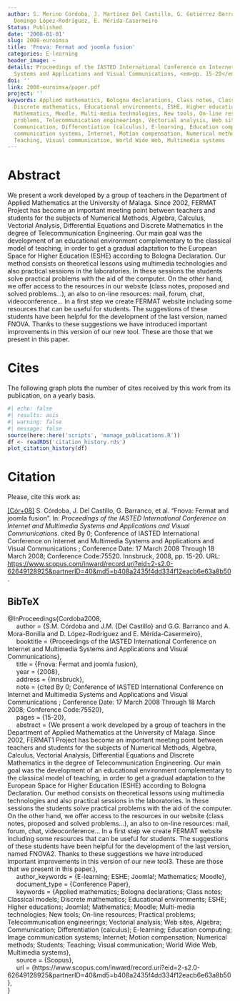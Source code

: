 ```yaml
---
author: S. Merino Córdoba, J. Martínez Del Castillo, G. Gutiérrez Barranco, A. Mora-Bonilla,
  Domingo López-Rodríguez, E. Mérida-Casermeiro
Status: Published
date: '2008-01-01'
slug: 2008-euroimsa
title: 'Fnova: Fermat and joomla fusion'
categories: E-learning
header_image: ~
details: Proceedings of the IASTED International Conference on Internet and Multimedia
  Systems and Applications and Visual Communications, <em>pp. 15-20</em>
doi: ''
link: 2008-euroimsa/paper.pdf
project: ''
keywords: Applied mathematics, Bologna declarations, Class notes, Classical models,
  Discrete mathematics, Educational environments, ESHE, Higher educations, Joomla!,
  Mathematics, Moodle, Multi-media technologies, New tools, On-line resources, Practical
  problems, Telecommunication engineerings, Vectorial analysis, Web sites, Algebra,
  Communication, Differentiation (calculus), E-learning, Education computing, Image
  communication systems, Internet, Motion compensation, Numerical methods, Students,
  Teaching, Visual communication, World Wide Web, Multimedia systems
---
```



# Abstract


We present a work developed by a group of teachers in the Department of Applied Mathematics at the University of Malaga. Since 2002, FERMAT Project has  become an important meeting point between teachers and students for the subjects  of Numerical Methods, Algebra, Calculus, Vectorial Analysis, Differential Equations  and Discrete Mathematics in the degree of Telecommunication Engineering. Our main  goal was the development of an educational environment complementary to the classical  model of teaching, in order to get a gradual adaptation to the European Space for  Higher Education (ESHE) according to Bologna Declaration. Our method consists on  theoretical lessons using multimedia technologies and also practical sessions in  the laboratories. In these sessions the students solve practical problems with the  aid of the computer. On the other hand, we offer access to the resources in our  website (class notes, proposed and solved problems...), an also to on-line resources:  mail, forum, chat, videoconference... In a first step we create FERMAT website including  some resources that can be useful for students. The suggestions of these students  have been helpful for the development of the last version, named FNOVA. Thanks  to these suggestions we have introduced important improvements in this version of our new tool. These are those that we present in this paper.





# Cites

The following graph plots the number of cites received by this work from its publication, on a yearly basis.

```r
#| echo: false
#| results: asis
#| warning: false
#| message: false
source(here::here('scripts', 'manage_publications.R'))
df <- readRDS('citation_history.rds')
plot_citation_history(df)
```


# Citation
Please, cite this work as:


<a name=bib-Cordoba2008></a>[[Cór+08]](#cite-Cordoba2008) S. Córdoba, J. Del Castillo, G. Barranco, et al. “Fnova: Fermat and joomla fusion”. In: _Proceedings of the IASTED International Conference on Internet and Multimedia Systems and Applications and Visual Communications_. cited By 0; Conference of IASTED International Conference on Internet and Multimedia Systems and Applications and Visual Communications ; Conference Date: 17 March 2008 Through 18 March 2008; Conference Code:75520. Innsbruck, 2008, pp. 15-20. URL: [https://www.scopus.com/inward/record.uri?eid=2-s2.0-62649128925&partnerID=40&md5=b408a2435f4dd334f12eacb6e63a8b50](https://www.scopus.com/inward/record.uri?eid=2-s2.0-62649128925&partnerID=40&md5=b408a2435f4dd334f12eacb6e63a8b50).

::: {.callout-note appearance="minimal" collapse=true}

## BibTeX

@InProceedings{Cordoba2008,<br>&nbsp;&nbsp;&nbsp;&nbsp;  author = {S.M. Córdoba and J.M. {Del Castillo} and G.G. Barranco and A. Mora-Bonilla and D. López-Rodríguez and E. Mérida-Casermeiro},<br>&nbsp;&nbsp;&nbsp;&nbsp;  booktitle = {Proceedings of the IASTED International Conference on Internet and Multimedia Systems and Applications and Visual Communications},<br>&nbsp;&nbsp;&nbsp;&nbsp;  title = {Fnova: Fermat and joomla fusion},<br>&nbsp;&nbsp;&nbsp;&nbsp;  year = {2008},<br>&nbsp;&nbsp;&nbsp;&nbsp;  address = {Innsbruck},<br>&nbsp;&nbsp;&nbsp;&nbsp;  note = {cited By 0; Conference of IASTED International Conference on Internet and Multimedia Systems and Applications and Visual Communications ; Conference Date: 17 March 2008 Through 18 March 2008; Conference Code:75520},<br>&nbsp;&nbsp;&nbsp;&nbsp;  pages = {15-20},<br>&nbsp;&nbsp;&nbsp;&nbsp;  abstract = {We present a work developed by a group of teachers in the Department of Applied Mathematics at the University of Malaga. Since 2002, FERMAT1 Project has become an important meeting point between teachers and students for the subjects of Numerical Methods, Algebra, Calculus, Vectorial Analysis, Differential Equations and Discrete Mathematics in the degree of Telecommunication Engineering. Our main goal was the development of an educational environment complementary to the classical model of teaching, in order to get a gradual adaptation to the European Space for Higher Education (ESHE) according to Bologna Declaration. Our method consists on theoretical lessons using multimedia technologies and also practical sessions in the laboratories. In these sessions the students solve practical problems with the aid of the computer. On the other hand, we offer access to the resources in our website (class notes, proposed and solved problems...), an also to on-line resources: mail, forum, chat, videoconference... In a first step we create FERMAT website including some resources that can be useful for students. The suggestions of these students have been helpful for the development of the last version, named FNOVA2. Thanks to these suggestions we have introduced important improvements in this version of our new tool3. These are those that we present in this paper.},<br>&nbsp;&nbsp;&nbsp;&nbsp;  author_keywords = {E-learning; ESHE; Joomla!; Mathematics; Moodle},<br>&nbsp;&nbsp;&nbsp;&nbsp;  document_type = {Conference Paper},<br>&nbsp;&nbsp;&nbsp;&nbsp;  keywords = {Applied mathematics; Bologna declarations; Class notes; Classical models; Discrete mathematics; Educational environments; ESHE; Higher educations; Joomla!; Mathematics; Moodle; Multi-media technologies; New tools; On-line resources; Practical problems; Telecommunication engineerings; Vectorial analysis; Web sites, Algebra; Communication; Differentiation (calculus); E-learning; Education computing; Image communication systems; Internet; Motion compensation; Numerical methods; Students; Teaching; Visual communication; World Wide Web, Multimedia systems},<br>&nbsp;&nbsp;&nbsp;&nbsp;  source = {Scopus},<br>&nbsp;&nbsp;&nbsp;&nbsp;  url = {https://www.scopus.com/inward/record.uri?eid=2-s2.0-62649128925&partnerID=40&md5=b408a2435f4dd334f12eacb6e63a8b50},<br>}

:::


